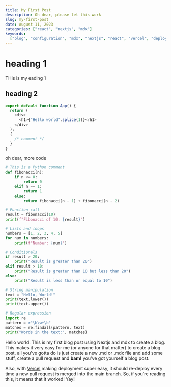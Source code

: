 ```yaml
---
title: My First Post
description: Oh dear, please let this work
slug: my-first-post
date: August 11, 2023
categories: ["react", "nextjs", "mdx"]
keywords:
  ["blog", "configuration", "mdx", "nextjs", "react", "vercel", "deployment"]
---
```


# heading 1

THis is my eading 1

## heading 2

```js
export default function App() {
  return (
    <div>
      <h1>{"Hello world".splice(1)}</h1>
    </div>
  );
  {
    /* comment */
  }
}
```

oh dear, more code

```python
# This is a Python comment
def fibonacci(n):
    if n <= 0:
        return 0
    elif n == 1:
        return 1
    else:
        return fibonacci(n - 1) + fibonacci(n - 2)

# Function call
result = fibonacci(10)
print(f"Fibonacci of 10: {result}")

# Lists and loops
numbers = [1, 2, 3, 4, 5]
for num in numbers:
    print(f"Number: {num}")

# Conditionals
if result > 20:
    print("Result is greater than 20")
elif result > 10:
    print("Result is greater than 10 but less than 20")
else:
    print("Result is less than or equal to 10")

# String manipulation
text = "Hello, World!"
print(text.lower())
print(text.upper())

# Regular expression
import re
pattern = r"\b\w+\b"
matches = re.findall(pattern, text)
print("Words in the text:", matches)
```

Hello world. This is my first blog post using Nextjs and mdx to create a blog. This makes it very easy for me (or anyone for that matter) to create a blog post, all you've gotta do is just create a new <BackTicks>.md</BackTicks> or <BackTicks>.mdx</BackTicks> file and add some stuff, create a pull request and **bam!** you've got yourself a blog post.

Also, with [Vercel](https://vercel.org) making deployment super easy, it should re-deploy every time a new pull request is merged into the <BackTicks>main</BackTicks> branch. So, if you're reading this, it means that it worked! Yay!
